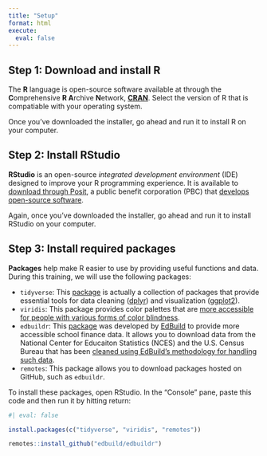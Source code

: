 ```yaml
---
title: "Setup"
format: html
execute:
  eval: false
---
```




## Step 1: Download and install R

The **R** language is open-source software available at through the **C**omprehensive **R A**rchive **N**etwork,  [**CRAN**](https://cloud.r-project.org). Select the version of R that is compatiable with your operating system.

Once you've downloaded the installer, go ahead and run it to install R on your computer.


## Step 2: Install RStudio

**RStudio** is an open-source *integrated development environment* (IDE) designed to improve your R programming experience. It is available to [download through Posit](https://posit.co/download/rstudio-desktop/), a public benefit corporation (PBC) that [develops open-source software](https://posit.co/products/open-source).

Again, once you've downloaded the installer, go ahead and run it to install RStudio on your computer.

## Step 3: Install required packages

**Packages** help make R easier to use by providing useful functions and data. During this training, we will use the following packages:

- `tidyverse`: This [package](https://www.tidyverse.org/) is actually a collection of packages that provide essential tools for data cleaning ([dplyr](https://dplyr.tidyverse.org/)) and visualization ([ggplot2](https://ggplot2.tidyverse.org/)).
- `viridis`: This package provides color palettes that are [more accessible for people with various forms of color blindness](https://cran.r-project.org/web/packages/viridis/vignettes/intro-to-viridis.html).
- `edbuildr`: This [package](http://viz.edbuild.org/workshops/edbuildr/) was developed by [EdBuild](https://edbuild.org/) to provide more accessible school finance data. It allows you to download data from the National Center for Educaiton Statistics (NCES) and the U.S. Census Bureau that has been [cleaned using EdBuild's methodology for handling such data](http://data.edbuild.org/).
- `remotes`: This package allows you to download packages hosted on GitHub, such as `edbuildr`.

To install these packages, open RStudio. In the "Console" pane, paste this code and then run it by hitting return:

```r
#| eval: false

install.packages(c("tidyverse", "viridis", "remotes"))

remotes::install_github("edbuild/edbuildr")
```


